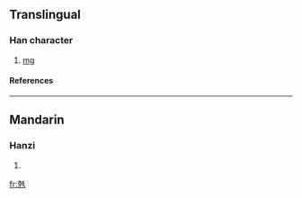 ==Translingual==
===Han character===
{{Han char|rn=10|rad=儿|as=09|sn=11|four=|canj=十山竹手山 (JUHQU)}}
# [[mg]]
====References====
{{Han ref|kx=0125.201|dkj=01388|dj=0266.020|hdz=31998.020|uh=515E|ud=20830|bh=A25B|bd=41563}}
----
==Mandarin==
===Hanzi===
{{cmn-hanzi|pin=[[máo]] (mao2)|wg=mao<sup>2</sup>}}
# {{defn|Mandarin}}




[[fr:兞]]